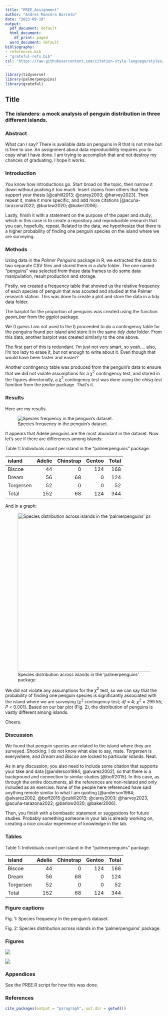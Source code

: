 ```yaml
---
title: "PREE_Assignment"
author: "Andres Mancera Barreto"
date: "2023-09-19"
output:
  pdf_document: default
  html_document:
    df_print: paged
  word_document: default
bibliography:
- references.bib
- "grateful-refs.bib"
csl: "https://raw.githubusercontent.com/citation-style-language/styles/master/ecological-entomology.csl"
---
```


```r
library(tidyverse)
library(palmerpenguins)
library(grateful)
```

## Title

### The islanders: a mock analysis of penguin distribution in three different islands.

### Abstract

What can I say? There is available data on penguins in R that is not mine but is free to use. An assignment about data reproducibility requires you to copy what I have done. I am trying to accomplish that and not destroy my chances of graduating. I hope it works.

### Introduction

You know how introductions go. Start broad on the topic, then narrow it down without pushing it too much. Insert claims from others that help support your thesis [@cahill2013; @carey2003; @harvey2023]. Then repeat it, make it more specific, and add more citations [@acuña-tarazona2022; @barlow2020; @baker2006].

Lastly, finish it with a statement on the purpose of the paper and study, which in this case is to create a repository and reproducible research that you can, hopefully, repeat. Related to the data, we hypothesize that there is a higher probability of finding one penguin species on the island where we are surveying.

### Methods

Using data in the *Palmer Penguins* package in R, we extracted the data to two separate CSV files and stored them in a *data* folder. The one named "penguins" was selected from these data frames to do some data manipulation, result production and storage.

Firstly, we created a frequency table that showed us the relative frequency of each species of penguin that was scouted and studied at the Palmer research station. This was done to create a plot and store the data in a tidy data folder.

The barplot for the proportion of penguins was created using the function *geom_bar* from the *ggplot* package.

We (I guess I am not used to the I) proceeded to do a contingency table for the penguins found per island and store it in the same *tidy data* folder. From this data, another barplot was created similarly to the one above.

The first part of this is redundant. I'm just not very smart, so yeah.... also, I'm too lazy to erase it, but not enough to write about it. Even though that would have been faster and easier?

Another contingency table was produced from the penguin's data to ensure that we did not violate assumptions for a $\chi^{2}$ contingency test, and stored in the figures directorially, a $\chi^{2}$ contingency test was done using the *chisq.test* function from the *janitor* package. That's it.

### Results

Here are my results.

![Species frequency in the penguin's dataset.](images/frequency_bar.png)

It appears that Adelie penguins are the most abundant in the dataset. Now let's see if there are differences among islands:

Table 1: Individuals count per island in the "palmerpenguins" package.

| island    | Adelie | Chinstrap | Gentoo | Total |
|:----------|-------:|----------:|-------:|------:|
| Biscoe    |     44 |         0 |    124 |   168 |
| Dream     |     56 |        68 |      0 |   124 |
| Torgersen |     52 |         0 |      0 |    52 |
| Total     |    152 |        68 |    124 |   344 |

And in a graph:

![Species distribution across islands in the 'palmerpenguins' package.](images/island-penguin-02.png){width="508"}

We did not violate any assumptions for the $\chi^{2}$ test, so we can say that the probability of finding one penguin species is significantly associated with the island where we are surveying ($\chi^{2}$ contingency test; *df* = 4; $\chi^{2}$ = 299.55; *P* \< 0.001). Based on our bar plot (Fig. 2), the distribution of penguins is vastly different among islands.

Cheers.

### Discussion

We found that penguin species are related to the island where they are surveyed. Shocking. I do not know what else to say, mate. *Torgersen* is everywhere, and *Dream* and *Biscoe* are locked to particular islands. Neat.

As in any discussion, you also need to include some citation that supports your take and data [@anderson1984; @alvarez2002], so that there is a background and connection to similar studies [@boff2015]. In this case, as through the entire documents, all the references are non-related and only included as an exercise. None of the people here referenced have said anything remote similar to what I am quoting [@anderson1984; @alvarez2002, @boff2015 @cahill2013; @carey2003; @harvey2023, @acuña-tarazona2022; @barlow2020; @baker2006].

Then, you finish with a bombastic statement or suggestions for future studies. Probably something someone in your lab is already working on, creating a nice circular experience of knowledge in the lab.

### Tables

Table 1: Individuals count per island in the "palmerpenguins" package.

| island    | Adelie | Chinstrap | Gentoo | Total |
|:----------|-------:|----------:|-------:|------:|
| Biscoe    |     44 |         0 |    124 |   168 |
| Dream     |     56 |        68 |      0 |   124 |
| Torgersen |     52 |         0 |      0 |    52 |
| Total     |    152 |        68 |    124 |   344 |

### Figure captions

Fig. 1: Species frequency in the penguin's dataset.

Fig. 2: Species distribution across islands in the 'palmerpenguins' package.

### Figures

\newpage

![](images/frequency_bar.png)

\newpage

![](images/island-penguin-02.png)

\newpage

### Appendices

See the PREE.R script for how this was done.

### References

```r
cite_packages(output = "paragraph", out.dir = getwd())
```
